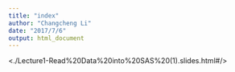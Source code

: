 ```yaml
---
title: "index"
author: "Changcheng Li"
date: "2017/7/6"
output: html_document
---
```


<./Lecture1-Read%20Data%20into%20SAS%20(1).slides.html#/>